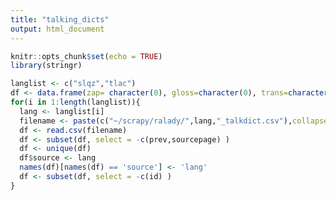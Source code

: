 ```yaml
---
title: "talking_dicts"
output: html_document
---
```


```r
knitr::opts_chunk$set(echo = TRUE)
library(stringr)
```

```r
langlist <- c("slqz","tlac")
df <- data.frame(zap= character(0), gloss=character(0), trans=character(0),lang=character(0),stringsAsFactors=FALSE)
for(i in 1:length(langlist)){
  lang <- langlist[i]
  filename <- paste(c("~/scrapy/ralady/",lang,"_talkdict.csv"),collapse="")
  df <- read.csv(filename)
  df <- subset(df, select = -c(prev,sourcepage) )
  df <- unique(df)
  df$source <- lang
  names(df)[names(df) == 'source'] <- 'lang'
  df <- subset(df, select = -c(id) )
}
```
